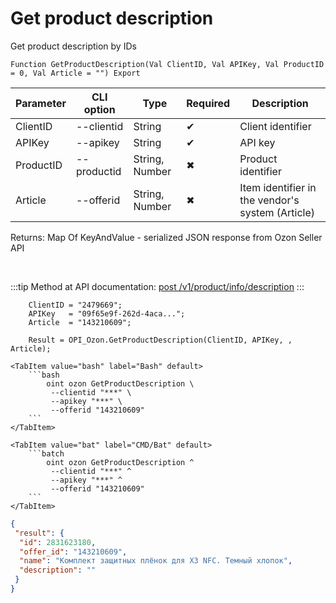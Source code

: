 ﻿---
sidebar_position: 4
description: Get product description and other functions to work with Ozon in the Open Integration Package, a free open-source integration library for 1C:Enterprise 8, OneScript and CLI
keywords: [1C, 1С, 1С:Enterprise, 1С:Enterprise 8.3, API, Integration, Services, Exchange, OneScript, CLI, Ozon]
---


# Get product description
 Get product description by IDs



`Function GetProductDescription(Val ClientID, Val APIKey, Val ProductID = 0, Val Article = "") Export`

  | Parameter | CLI option | Type | Required | Description |
  |-|-|-|-|-|
  | ClientID | --clientid | String | &#x2714; | Client identifier |
  | APIKey | --apikey | String | &#x2714; | API key |
  | ProductID | --productid | String, Number | &#x2716; | Product identifier |
  | Article | --offerid | String, Number | &#x2716; | Item identifier in the vendor's system (Article) |

  
  Returns:  Map Of KeyAndValue - serialized JSON response from Ozon Seller API

<br/>

:::tip
Method at API documentation: [post /v1/product/info/description](https://docs.ozon.ru/api/seller/#operation/ProductAPI_GetProductInfoDescription)
:::
<br/>


```bsl title="1C:Enterprise/OneScript code example"
    ClientID = "2479669";
    APIKey   = "09f65e9f-262d-4aca...";
    Article  = "143210609";

    Result = OPI_Ozon.GetProductDescription(ClientID, APIKey, , Article);
```
 

 <Tabs>
  
    <TabItem value="bash" label="Bash" default>
        ```bash
            oint ozon GetProductDescription \
             --clientid "***" \
             --apikey "***" \
             --offerid "143210609"
        ```
    </TabItem>
  
    <TabItem value="bat" label="CMD/Bat" default>
        ```batch
            oint ozon GetProductDescription ^
             --clientid "***" ^
             --apikey "***" ^
             --offerid "143210609"
        ```
    </TabItem>
</Tabs>


```json title="Result"
{
 "result": {
  "id": 2831623180,
  "offer_id": "143210609",
  "name": "Комплект защитных плёнок для X3 NFC. Темный хлопок",
  "description": ""
 }
}
```
